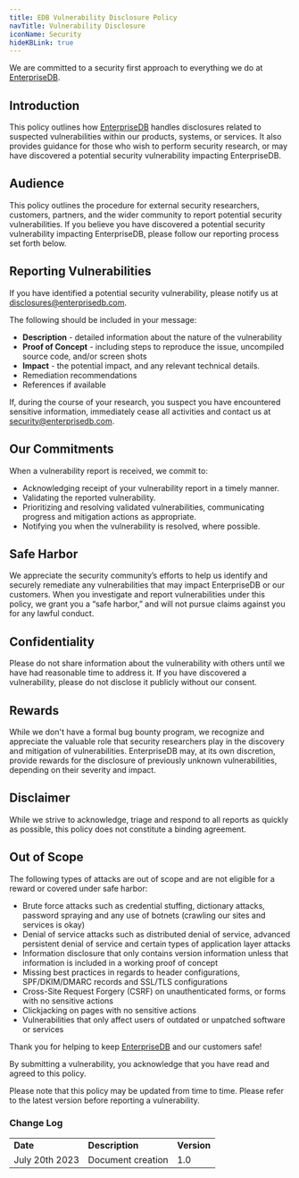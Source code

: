 ```yaml
---
title: EDB Vulnerability Disclosure Policy
navTitle: Vulnerability Disclosure
iconName: Security
hideKBLink: true
---
```


We are committed to a security first approach to everything we do at [EnterpriseDB](https://www.enterprisedb.com/).


## Introduction

This policy outlines how [EnterpriseDB](https://www.enterprisedb.com/) handles disclosures related to suspected vulnerabilities within our products, systems, or services. It also provides guidance for those who wish to perform security research, or may have discovered a potential security vulnerability impacting EnterpriseDB.


## Audience

This policy outlines the procedure for external security researchers, customers, partners, and the wider community to report potential security vulnerabilities. If you believe you have discovered a potential security vulnerability impacting EnterpriseDB, please follow our reporting process set forth below.  


## Reporting Vulnerabilities

If you have identified a potential security vulnerability, please notify us at [disclosures@enterprisedb.com](mailto:disclosures@enterprisedb.com). 

The following should be included in your message: 

* **Description** - detailed information about the nature of the vulnerability 
* **Proof of Concept** - including steps to reproduce the issue, uncompiled source code, and/or screen shots 
* **Impact** - the potential impact, and any relevant technical details. 
* Remediation recommendations
* References if available

If, during the course of your research, you suspect you have encountered sensitive information, immediately cease all activities and contact us at [security@enterprisedb.com](mailto:security@enterprisedb.com). 


## Our Commitments 

When a vulnerability report is received, we commit to:

* Acknowledging receipt of your vulnerability report in a timely manner.
* Validating the reported vulnerability.
* Prioritizing and resolving validated vulnerabilities, communicating progress and mitigation actions as appropriate.
* Notifying you when the vulnerability is resolved, where possible.    


## Safe Harbor

We appreciate the security community’s efforts to help us identify and securely remediate any vulnerabilities that may impact EnterpriseDB or our customers. When you investigate and report vulnerabilities under this policy, we grant you a “safe harbor,” and will not pursue claims against you for any lawful conduct.


## Confidentiality

Please do not share information about the vulnerability with others until we have had reasonable time to address it. If you have discovered a vulnerability, please do not disclose it publicly without our consent.


## Rewards

While we don't have a formal bug bounty program, we recognize and appreciate the valuable role that security researchers play in the discovery and mitigation of vulnerabilities. EnterpriseDB may, at its own discretion, provide rewards for the disclosure of previously unknown vulnerabilities, depending on their severity and impact.


## Disclaimer

While we strive to acknowledge, triage and respond to all reports as quickly as possible, this policy does not constitute a binding agreement.


## Out of Scope

The following types of attacks are out of scope and are not eligible for a reward or covered under safe harbor:

* Brute force attacks such as credential stuffing, dictionary attacks, password spraying and any use of botnets (crawling our sites and services is okay)
* Denial of service attacks such as distributed denial of service, advanced persistent denial of service and certain types of application layer attacks
* Information disclosure that only contains version information unless that information is included in a working proof of concept 
* Missing best practices in regards to header configurations, SPF/DKIM/DMARC records and SSL/TLS configurations 
* Cross-Site Request Forgery (CSRF) on unauthenticated forms, or forms with no sensitive actions
* Clickjacking on pages with no sensitive actions
* Vulnerabilities that only affect users of outdated or unpatched software or services

  
Thank you for helping to keep [EnterpriseDB](https://www.enterprisedb.com/) and our customers safe!

By submitting a vulnerability, you acknowledge that you have read and agreed to this policy.

Please note that this policy may be updated from time to time. Please refer to the latest version before reporting a vulnerability.


### Change Log

<table>
  <tr>
   <td><strong>Date</strong>
   </td>
   <td><strong>Description</strong>
   </td>
   <td><strong>Version</strong>
   </td>
  </tr>
  <tr>
   <td>July 20th 2023
   </td>
   <td>Document creation
   </td>
   <td>1.0
   </td>
  </tr>
</table>


